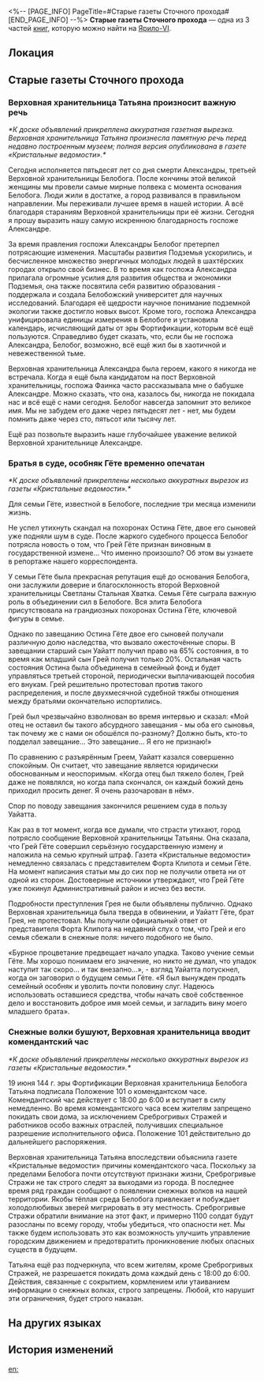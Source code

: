 <%-- [PAGE_INFO]
PageTitle=#Старые газеты Сточного прохода#
[END_PAGE_INFO] --%>
{{Дополнить}}
{{Книга Инфобокс
|id           = 106
|Название     = 
|Изображение  = Предмет Записи.png
|Мир          = Ярило-VI
|Томов        = 3
|Автор        = <!--нужно добавить-->
|Описание     = Несколько вырезок со старыми новостными сводками. Небольшая иллюстрация того, как Белобог выглядел много лет назад.
|Том1         = {{tx}}
|Источник1    = {{tx|Отсутствует источник}}
|Том2         = {{tx}}
|Источник2    = {{tx|Отсутствует источник}}
|Том3         = {{tx}}
|Источник3    = {{tx|Отсутствует источник}}
|Персонажи    = 
|Фракции      = 
}}
'''Старые газеты Сточного прохода''' — одна из 3 частей [[Книги|книг]], которую можно найти на [[Ярило-VI]].

==Локация==
{{Отметка карты|<!--название карты-->|<!--id отметки-->}}

==Старые газеты Сточного прохода==
===Верховная хранительница Татьяна произносит важную речь===
''*К доске объявлений прикреплена аккуратная газетная вырезка. Верховная хранительница Татьяна произнесла памятную речь перед недавно построенным музеем; полная версия опубликована в газете «Кристальные ведомости».*''

{{Размер|+2|<div align="center">Памятная речь в честь пятидесятой годовщины со дня смерти Верховной хранительницы Александры</div>}}

Сегодня исполняется пятьдесят лет со дня смерти Александры, третьей Верховной хранительницы Белобога. После кончины этой великой женщины мы провели самые мирные полвека с момента основания Белобога. Люди жили в достатке, а город развивался в правильном направлении. Мы переживали лучшее время в нашей истории. А всё благодаря стараниям Верховной хранительницы при её жизни. Сегодня я прошу выразить нашу самую искреннюю благодарность госпоже Александре.

За время правления госпожи Александры Белобог претерпел потрясающие изменения. Масштабы развития Подземья ускорились, и бесчисленное множество энергичных молодых людей в шахтёрских городах открыло свой бизнес. В то время как госпожа Александра прилагала огромные усилия для развития общества и экономики Подземья, она также посвятила себя развитию образования - поддержала и создала Белобожский университет для научных исследований. Благодаря её щедрости научное понимание подземной экологии также достигло новых высот. Кроме того, госпожа Александра унифицировала единицы измерения в Белобоге и установила календарь, исчисляющий даты от эры Фортификации, которым всё ещё пользуются. Справедливо будет сказать, что, если бы не госпожа Александра, Белобог, возможно, всё ещё жил бы в хаотичной и невежественной тьме.

Верховная хранительница Александра была героем, какого я никогда не встречала. Когда я ещё была кандидатом на пост Верховной хранительницы, госпожа Фаинка часто рассказывала мне о бабушке Александре. Можно сказать, что она, казалось бы, никогда не покидала нас и всё ещё с нами сегодня. Белобог навсегда запомнит это великое имя. Мы не забудем его даже через пятьдесят лет - нет, мы будем помнить даже через сто, пятьсот или тысячу лет.

Ещё раз позвольте выразить наше глубочайшее уважение великой Верховной хранительнице Александре.

===Братья в суде, особняк Гёте временно опечатан===
''*К доске объявлений прикреплены несколько аккуратных вырезок из газеты «Кристальные ведомости».*''

Для семьи Гёте, известной в Белобоге, последние три месяца изменили жизнь.

Не успел утихнуть скандал на похоронах Остина Гёте, двое его сыновей уже подняли шум в суде. После жаркого судебного процесса Белобог потрясла новость о том, что Грей Гёте признан виновным в государственной измене... Что именно произошло? Об этом вы узнаете в репортаже нашего корреспондента.

{{Размер|+2|Вскоре после смерти Остина Гёте братья набросились друг на друга из-за завещания}}

У семьи Гёте была прекрасная репутация ещё до основания Белобога, они заслужили доверие и благосклонность второй Верховной хранительницы Светланы Стальная Хватка. Семья Гёте сыграла важную роль в объединении сил в Белобоге. Вся элита Белобога присутствовала на грандиозных похоронах Остина Гёте, ключевой фигуры в семье.

Однако по завещанию Остина Гёте двое его сыновей получали различную долю наследства, что вызвало ожесточённые споры. В завещании старший сын Уайатт получил право на 65% состояния, в то время как младший сын Грей получил только 20%. Остальная часть состояния Остина была объединена в семейный фонд и будет управляться третьей стороной, периодически выплачивающей пособия его внукам. Грей решительно протестовал против такого распределения, и после двухмесячной судебной тяжбы отношения между братьями окончательно испортились.

Грей был чрезвычайно взволнован во время интервью и сказал: «Мой отец не оставил бы такого абсурдного завещания - мы оба его сыновья, так почему же с нами он обошёлся по-разному? Должно быть, кто-то подделал завещание... Это завещание... Я его не признаю!»

По сравнению с разъярённым Греем, Уайатт казался совершенно спокойным. Он считает, что завещание является юридически обоснованным и неоспоримым. «Когда отец был тяжело болен, Грей даже не появлялся, но когда папа скончался, он каждый божий день приходил просить денег. Я очень разочарован в нём».

Спор по поводу завещания закончился решением суда в пользу Уайатта.

{{Размер|+2|Грей исчезает и совершает государственную измену после проигрыша судебного процесса. Уайатт продаёт семейную собственность, чтобы оплатить штрафы.}}

Как раз в тот момент, когда все думали, что страсти утихают, город потрясло сообщение Верховной хранительницы Татьяны. Она сказала, что Грей Гёте совершил серьёзную государственную измену и наложила на семью крупный штраф. Газета «Кристальные ведомости» немедленно связалась с представителем Форта Клипота и семьи Гёте. На момент написания статьи мы до сих пор не получили ответа ни от одной из сторон. Достоверные источники утверждают, что Грей Гёте уже покинул Административный район и исчез без вести.

Подробности преступления Грея не были объявлены публично. Однако Верховная хранительница была тверда в обвинении, и Уайатт Гёте, брат Грея, не протестовал. Мы получили официальный ответ от представителя Форта Клипота на недавний слух о том, что Грей и его семья сбежали в снежные поля: ничего подобного не было.

«Бурное процветание предвещает начало упадка. Таково учение семьи Гёте. Мы хорошо понимаем его значение, но никто не думал, что упадок наступит так скоро... и так внезапно...», - взгляд Уайатта потускнел, когда он заговорил о будущем семьи Гёте. «Я был вынужден продать семейный особняк и уволить почти половину слуг. Надеюсь использовать оставшиеся средства, чтобы начать своё собственное дело и восстановить доброе имя моей семьи, и загладить вину моего младшего брата».

===Снежные волки бушуют, Верховная хранительница вводит комендантский час===
''*К доске объявлений прикреплены несколько аккуратных вырезок из газеты «Кристальные ведомости».*''

19 июня 144 г. эры Фортификации Верховная хранительница Белобога Татьяна подписала Положение 101 о комендантском часе. Комендантский час действует с 18:00 до 6:00 и вступает в силу немедленно. Во время комендантского часа всем жителям запрещено покидать свои дома, за исключением Среброгривых Стражей и работников особо важных отраслей, получивших специальное разрешение исполнительного офиса. Положение 101 действительно до дальнейшего распоряжения.

Верховная хранительница Татьяна впоследствии объяснила газете «Кристальные ведомости» причины комендантского часа. Поскольку за пределами Белобога почти отсутствуют признаки жизни, Среброгривые Стражи не так строго следят за выходами из города. В последнее время ряд граждан сообщают о появлении снежных волков на нашей территории. Якобы тёплая среда Белобога привлекает и побуждает холодолюбивых зверей мигрировать в эту местность. Среброгривые Стражи обратили внимание на этот факт, и примерно 1100 солдат будут разосланы по всему городу, чтобы убедиться, что опасности нет. Мы также будем использовать это как возможность улучшить управление городским движением и предотвратить проникновение любых опасных существ в будущем.

Татьяна ещё раз подчеркнула, что всем жителям, кроме Среброгривых Стражей, не разрешается покидать дома каждый день с 18:00 до 6:00. Действия, связанные с сокрытием, кормлением или утаиванием информации о снежных волках, строго запрещены. Любой, кто нарушит эти ограничения, будет строго наказан.

==На других языках==
{{На других языках
|en   = Old Newspapers of Backwater Pass
|zhs  = 边缘通路的旧报纸
|zht  = 邊緣通道的舊報紙
|ja   = 外縁通路に捨てられた古新聞
|ko   = 변방 통로의 낡은 신문
|es   = Periódicos viejos del Paso del Remanso
|fr   = Vieux journaux du Col de Backwater
|ru   = Старые газеты Сточного прохода
|th   = หนังสือพิมพ์เก่าของ Backwater Pass
|vi   = Giấy Báo Cũ Của Lằn Ranh
|de   = Alte Zeitung vom Abgelegenen Pass
|id   = Koran Bekas Backwater Pass
|pt   = Jornais Antigos da Passagem do Remanso
}}

==История изменений==
{{История изменений|3.5}}

[[en:]]